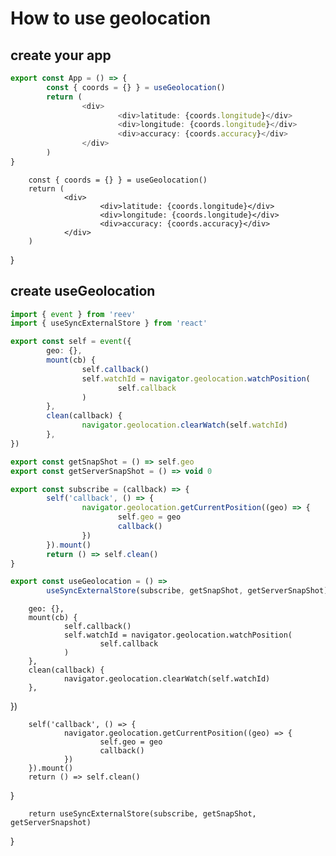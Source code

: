 # How to use geolocation

## create your app

```ts
export const App = () => {
        const { coords = {} } = useGeolocation()
        return (
                <div>
                        <div>latitude: {coords.longitude}</div>
                        <div>longitude: {coords.longitude}</div>
                        <div>accuracy: {coords.accuracy}</div>
                </div>
        )
}
```

        const { coords = {} } = useGeolocation()
        return (
                <div>
                        <div>latitude: {coords.longitude}</div>
                        <div>longitude: {coords.longitude}</div>
                        <div>accuracy: {coords.accuracy}</div>
                </div>
        )
}

<App />

## create useGeolocation

```ts
import { event } from 'reev'
import { useSyncExternalStore } from 'react'

export const self = event({
        geo: {},
        mount(cb) {
                self.callback()
                self.watchId = navigator.geolocation.watchPosition(
                        self.callback
                )
        },
        clean(callback) {
                navigator.geolocation.clearWatch(self.watchId)
        },
})

export const getSnapShot = () => self.geo
export const getServerSnapShot = () => void 0

export const subscribe = (callback) => {
        self('callback', () => {
                navigator.geolocation.getCurrentPosition((geo) => {
                        self.geo = geo
                        callback()
                })
        }).mount()
        return () => self.clean()
}

export const useGeolocation = () =>
        useSyncExternalStore(subscribe, getSnapShot, getServerSnapShot)
```


        geo: {},
        mount(cb) {
                self.callback()
                self.watchId = navigator.geolocation.watchPosition(
                        self.callback
                )
        },
        clean(callback) {
                navigator.geolocation.clearWatch(self.watchId)
        },
})



        self('callback', () => {
                navigator.geolocation.getCurrentPosition((geo) => {
                        self.geo = geo
                        callback()
                })
        }).mount()
        return () => self.clean()
}

        return useSyncExternalStore(subscribe, getSnapShot, getServerSnapshot)
}

